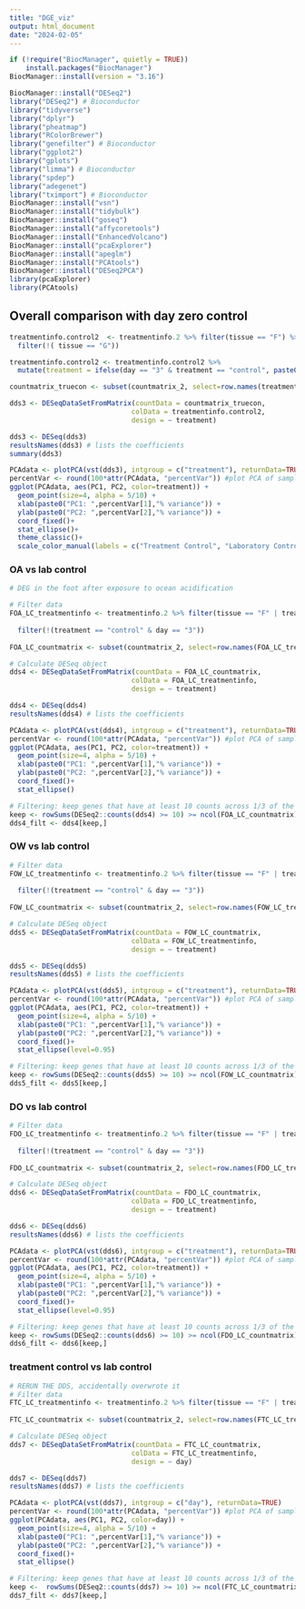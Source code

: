 ```yaml
---
title: "DGE_viz"
output: html_document
date: "2024-02-05"
---
```

```r
if (!require("BiocManager", quietly = TRUE))
    install.packages("BiocManager")
BiocManager::install(version = "3.16")

BiocManager::install("DESeq2")
library("DESeq2") # Bioconductor
library("tidyverse")
library("dplyr")
library("pheatmap")
library("RColorBrewer")
library("genefilter") # Bioconductor
library("ggplot2")
library("gplots")
library("limma") # Bioconductor
library("spdep") 
library("adegenet")
library("tximport") # Bioconductor
BiocManager::install("vsn")
BiocManager::install("tidybulk")
BiocManager::install("goseq")
BiocManager::install("affycoretools")
BiocManager::install("EnhancedVolcano")
BiocManager::install("pcaExplorer")
BiocManager::install("apeglm")
BiocManager::install("PCAtools")
BiocManager::install("DESeq2PCA")
library(pcaExplorer)
library(PCAtools)
```


## Overall comparison with day zero control
```r
treatmentinfo.control2  <- treatmentinfo.2 %>% filter(tissue == "F") %>%
  filter(!( tissue == "G"))

treatmentinfo.control2 <- treatmentinfo.control2 %>%
  mutate(treatment = ifelse(day == "3" & treatment == "control", paste0(treatment, "_3"), treatment))

countmatrix_truecon <- subset(countmatrix_2, select=row.names(treatmentinfo.control2))

dds3 <- DESeqDataSetFromMatrix(countData = countmatrix_truecon,
                              colData = treatmentinfo.control2,
                              design = ~ treatment)

dds3 <- DESeq(dds3)
resultsNames(dds3) # lists the coefficients
summary(dds3)

PCAdata <- plotPCA(vst(dds3), intgroup = c("treatment"), returnData=TRUE)
percentVar <- round(100*attr(PCAdata, "percentVar")) #plot PCA of samples with all data
ggplot(PCAdata, aes(PC1, PC2, color=treatment)) + 
  geom_point(size=4, alpha = 5/10) +
  xlab(paste0("PC1: ",percentVar[1],"% variance")) +
  ylab(paste0("PC2: ",percentVar[2],"% variance")) + 
  coord_fixed()+
  stat_ellipse()+
  theme_classic()+
  scale_color_manual(labels = c("Treatment Control", "Laboratory Control", "Hypoxia", "Ocean Acidification", "Ocean Warming"), values = c("blue", "lightblue", "purple","green", "red"))

```

### OA vs lab control
```r
# DEG in the foot after exposure to ocean acidification

# Filter data
FOA_LC_treatmentinfo <- treatmentinfo.2 %>% filter(tissue == "F" | treatment == "control" | treatment == "OA") %>% filter(!(tissue == "G" | treatment == "OW" | treatment == "DO"))
                                                                                                      FOA_LC_treatmentinfo <- FOA_LC_treatmentinfo %>%
  filter(!(treatment == "control" & day == "3")) 
                                                                                                      
FOA_LC_countmatrix <- subset(countmatrix_2, select=row.names(FOA_LC_treatmentinfo))

# Calculate DESeq object
dds4 <- DESeqDataSetFromMatrix(countData = FOA_LC_countmatrix,
                              colData = FOA_LC_treatmentinfo,
                              design = ~ treatment)

dds4 <- DESeq(dds4)
resultsNames(dds4) # lists the coefficients

PCAdata <- plotPCA(vst(dds4), intgroup = c("treatment"), returnData=TRUE)
percentVar <- round(100*attr(PCAdata, "percentVar")) #plot PCA of samples with all data
ggplot(PCAdata, aes(PC1, PC2, color=treatment)) + 
  geom_point(size=4, alpha = 5/10) +
  xlab(paste0("PC1: ",percentVar[1],"% variance")) +
  ylab(paste0("PC2: ",percentVar[2],"% variance")) + 
  coord_fixed()+
  stat_ellipse()

# Filtering: keep genes that have at least 10 counts across 1/3 of the samples - https://support.bioconductor.org/p/110307/
keep <- rowSums(DESeq2::counts(dds4) >= 10) >= ncol(FOA_LC_countmatrix)/3
dds4_filt <- dds4[keep,]

```

### OW vs lab control
```r

# Filter data
FOW_LC_treatmentinfo <- treatmentinfo.2 %>% filter(tissue == "F" | treatment == "control" | treatment == "OW") %>% filter(!(tissue == "G" | treatment == "OA" | treatment == "DO"))
                                                                                                    FOW_LC_treatmentinfo <- FOW_LC_treatmentinfo %>%
  filter(!(treatment == "control" & day == "3")) 
                                                                                                      
FOW_LC_countmatrix <- subset(countmatrix_2, select=row.names(FOW_LC_treatmentinfo))

# Calculate DESeq object
dds5 <- DESeqDataSetFromMatrix(countData = FOW_LC_countmatrix,
                              colData = FOW_LC_treatmentinfo,
                              design = ~ treatment)

dds5 <- DESeq(dds5)
resultsNames(dds5) # lists the coefficients

PCAdata <- plotPCA(vst(dds5), intgroup = c("treatment"), returnData=TRUE)
percentVar <- round(100*attr(PCAdata, "percentVar")) #plot PCA of samples with all data
ggplot(PCAdata, aes(PC1, PC2, color=treatment)) + 
  geom_point(size=4, alpha = 5/10) +
  xlab(paste0("PC1: ",percentVar[1],"% variance")) +
  ylab(paste0("PC2: ",percentVar[2],"% variance")) + 
  coord_fixed()+
  stat_ellipse(level=0.95)

# Filtering: keep genes that have at least 10 counts across 1/3 of the samples - https://support.bioconductor.org/p/110307/
keep <- rowSums(DESeq2::counts(dds5) >= 10) >= ncol(FOW_LC_countmatrix)/3
dds5_filt <- dds5[keep,]

```

### DO vs lab control
```r

# Filter data
FDO_LC_treatmentinfo <- treatmentinfo.2 %>% filter(tissue == "F" | treatment == "control" | treatment == "DO") %>% filter(!(tissue == "G" | treatment == "OA" | treatment == "OW"))
                                                                                                    FDO_LC_treatmentinfo <- FDO_LC_treatmentinfo %>%
  filter(!(treatment == "control" & day == "3")) 
                                                                                                      
FDO_LC_countmatrix <- subset(countmatrix_2, select=row.names(FDO_LC_treatmentinfo))

# Calculate DESeq object
dds6 <- DESeqDataSetFromMatrix(countData = FDO_LC_countmatrix,
                              colData = FDO_LC_treatmentinfo,
                              design = ~ treatment)

dds6 <- DESeq(dds6)
resultsNames(dds6) # lists the coefficients

PCAdata <- plotPCA(vst(dds6), intgroup = c("treatment"), returnData=TRUE)
percentVar <- round(100*attr(PCAdata, "percentVar")) #plot PCA of samples with all data
ggplot(PCAdata, aes(PC1, PC2, color=treatment)) + 
  geom_point(size=4, alpha = 5/10) +
  xlab(paste0("PC1: ",percentVar[1],"% variance")) +
  ylab(paste0("PC2: ",percentVar[2],"% variance")) + 
  coord_fixed()+
  stat_ellipse(level=0.95)

# Filtering: keep genes that have at least 10 counts across 1/3 of the samples - https://support.bioconductor.org/p/110307/
keep <- rowSums(DESeq2::counts(dds6) >= 10) >= ncol(FDO_LC_countmatrix)/3
dds6_filt <- dds6[keep,]

```


### treatment control vs lab control
```r
# RERUN THE DDS, accidentally overwrote it 
# Filter data
FTC_LC_treatmentinfo <- treatmentinfo.2 %>% filter(tissue == "F" | treatment == "control") %>% filter(!(tissue == "G" | treatment == "OA" | treatment == "OW" | treatment == "DO"))
                                                                                                  
FTC_LC_countmatrix <- subset(countmatrix_2, select=row.names(FTC_LC_treatmentinfo))

# Calculate DESeq object
dds7 <- DESeqDataSetFromMatrix(countData = FTC_LC_countmatrix,
                              colData = FTC_LC_treatmentinfo,
                              design = ~ day)

dds7 <- DESeq(dds7)
resultsNames(dds7) # lists the coefficients

PCAdata <- plotPCA(vst(dds7), intgroup = c("day"), returnData=TRUE)
percentVar <- round(100*attr(PCAdata, "percentVar")) #plot PCA of samples with all data
ggplot(PCAdata, aes(PC1, PC2, color=day)) + 
  geom_point(size=4, alpha = 5/10) +
  xlab(paste0("PC1: ",percentVar[1],"% variance")) +
  ylab(paste0("PC2: ",percentVar[2],"% variance")) + 
  coord_fixed()+
  stat_ellipse()

# Filtering: keep genes that have at least 10 counts across 1/3 of the samples - https://support.bioconductor.org/p/110307/
keep <-  rowSums(DESeq2::counts(dds7) >= 10) >= ncol(FTC_LC_countmatrix)/3
dds7_filt <- dds7[keep,]

```
